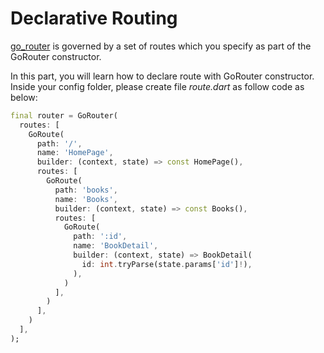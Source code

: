 # Declarative Routing
[go_router](https://pub.dev/packages/go_router) is governed by a set of routes which you specify as part of the GoRouter constructor.

In this part, you will learn how to declare route with GoRouter constructor. 
Inside your config folder, please create file <em>route.dart</em> as follow code as below:

```dart
final router = GoRouter(
  routes: [
    GoRoute(
      path: '/',
      name: 'HomePage',
      builder: (context, state) => const HomePage(),
      routes: [
        GoRoute(
          path: 'books',
          name: 'Books',
          builder: (context, state) => const Books(),
          routes: [
            GoRoute(
              path: ':id',
              name: 'BookDetail',
              builder: (context, state) => BookDetail(
                id: int.tryParse(state.params['id']!),
              ),
            )
          ],
        )
      ],
    )
  ],
);

```